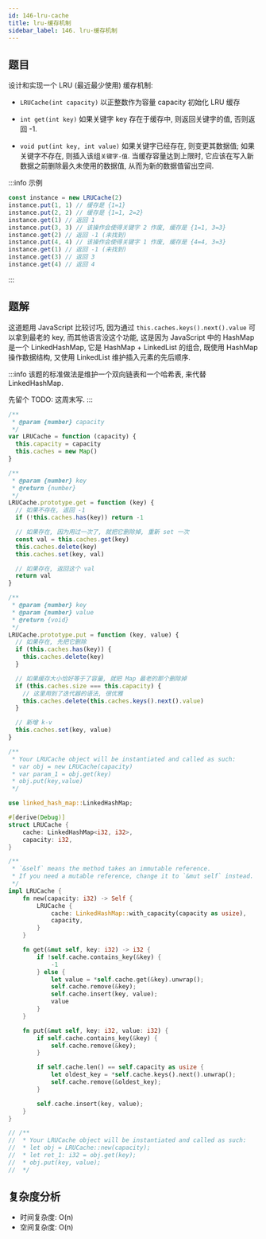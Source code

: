 ```yaml
---
id: 146-lru-cache
title: lru-缓存机制
sidebar_label: 146. lru-缓存机制
---
```


## 题目

设计和实现一个 LRU (最近最少使用) 缓存机制:

- `LRUCache(int capacity)` 以正整数作为容量 capacity 初始化 LRU 缓存

- `int get(int key)` 如果关键字 key 存在于缓存中, 则返回关键字的值, 否则返回 -1.

- `void put(int key, int value)` 如果关键字已经存在, 则变更其数据值; 如果关键字不存在, 则插入该组`关键字-值`. 当缓存容量达到上限时, 它应该在写入新数据之前删除最久未使用的数据值, 从而为新的数据值留出空间.

:::info 示例

```ts
const instance = new LRUCache(2)
instance.put(1, 1) // 缓存是 {1=1}
instance.put(2, 2) // 缓存是 {1=1, 2=2}
instance.get(1) // 返回 1
instance.put(3, 3) // 该操作会使得关键字 2 作废, 缓存是 {1=1, 3=3}
instance.get(2) // 返回 -1 (未找到)
instance.put(4, 4) // 该操作会使得关键字 1 作废, 缓存是 {4=4, 3=3}
instance.get(1) // 返回 -1 (未找到)
instance.get(3) // 返回 3
instance.get(4) // 返回 4
```

:::

## 题解

这道题用 JavaScript 比较讨巧, 因为通过 `this.caches.keys().next().value` 可以拿到最老的 key, 而其他语言没这个功能, 这是因为 JavaScript 中的 HashMap 是一个 LinkedHashMap, 它是 HashMap + LinkedList 的组合, 既使用 HashMap 操作数据结构, 又使用 LinkedList 维护插入元素的先后顺序. 

:::info
该题的标准做法是维护一个双向链表和一个哈希表, 来代替 LinkedHashMap. 

先留个 TODO: 这周末写.
:::


<Tabs>
  <TabItem value="JavaScript" label="JavaScript" default>

```ts
/**
 * @param {number} capacity
 */
var LRUCache = function (capacity) {
  this.capacity = capacity
  this.caches = new Map()
}

/**
 * @param {number} key
 * @return {number}
 */
LRUCache.prototype.get = function (key) {
  // 如果不存在, 返回 -1
  if (!this.caches.has(key)) return -1

  // 如果存在, 因为用过一次了, 就把它删除掉, 重新 set 一次
  const val = this.caches.get(key)
  this.caches.delete(key)
  this.caches.set(key, val)

  // 如果存在, 返回这个 val
  return val
}

/**
 * @param {number} key
 * @param {number} value
 * @return {void}
 */
LRUCache.prototype.put = function (key, value) {
  // 如果存在, 先把它删除
  if (this.caches.has(key)) {
    this.caches.delete(key)
  }

  // 如果缓存大小恰好等于了容量, 就把 Map 最老的那个删除掉
  if (this.caches.size === this.capacity) {
    // 这里用到了迭代器的语法, 很优雅
    this.caches.delete(this.caches.keys().next().value)
  }

  // 新增 k-v
  this.caches.set(key, value)
}

/**
 * Your LRUCache object will be instantiated and called as such:
 * var obj = new LRUCache(capacity)
 * var param_1 = obj.get(key)
 * obj.put(key,value)
 */
```

</TabItem>

<TabItem value="Rust" label="Rust">

```rust
use linked_hash_map::LinkedHashMap;

#[derive(Debug)]
struct LRUCache {
    cache: LinkedHashMap<i32, i32>,
    capacity: i32,
}

/**
 * `&self` means the method takes an immutable reference.
 * If you need a mutable reference, change it to `&mut self` instead.
 */
impl LRUCache {
    fn new(capacity: i32) -> Self {
        LRUCache {
            cache: LinkedHashMap::with_capacity(capacity as usize),
            capacity,
        }
    }

    fn get(&mut self, key: i32) -> i32 {
        if !self.cache.contains_key(&key) {
            -1
        } else {
            let value = *self.cache.get(&key).unwrap();
            self.cache.remove(&key);
            self.cache.insert(key, value);
            value
        }
    }

    fn put(&mut self, key: i32, value: i32) {
        if self.cache.contains_key(&key) {
            self.cache.remove(&key);
        }

        if self.cache.len() == self.capacity as usize {
            let oldest_key = *self.cache.keys().next().unwrap();
            self.cache.remove(&oldest_key);
        }

        self.cache.insert(key, value);
    }
}

// /**
//  * Your LRUCache object will be instantiated and called as such:
//  * let obj = LRUCache::new(capacity);
//  * let ret_1: i32 = obj.get(key);
//  * obj.put(key, value);
//  */
```

</TabItem>
</Tabs>

## 复杂度分析

- 时间复杂度: O(n)
- 空间复杂度: O(n)
